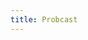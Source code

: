 ```yaml
---
title: Probcast
---
```


<!--

<h1 class="titulo"> 
  Podcast de Probabilidade e Estatística!
</h1>

## Episódio 1

<p align="justify">
  Probabilidade e Estatística: Pra quê serve tudo isso? Parte 1 (com Prof. Márcia Barbian e Prof. Markus Stein)
</p>

<a href="https://drive.google.com/file/d/16pjI0XRlxV_PTn1JuyfOL2LzQSrDwMrK/view">
  Clique aqui para ouvir o episódio 1
</a>

## Episódio 2

<p align="justify">
Probabilidade e Estatística: Pra quê serve tudo isso? Parte 2 (com Prof. Lisiane Selau)
</p>

<a href="https://drive.google.com/file/d/1_wIeHsFy2fSQMJpJgg1odIlOS9mI0yyl/view">
  Clique aqui para ouvir o episódio 2
</a>

## Episódio 3

<p align="justify">
O Dicionário da Probabilidade e Estatística: os termos fundamentais para acompanhar o semestre "de boa" (com Prof. Márcia Barbian e Prof. Markus Stein)
</p>

<a href="https://drive.google.com/file/d/1k-7_iuph3bH2sKyLdiFcfnVOFJNzcI9Z/view">
  Clique aqui para ouvir o episódio 3
</a>

-->

